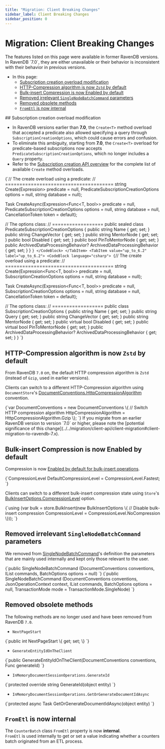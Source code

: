 ```yaml
---
title: "Migration: Client Breaking Changes"
sidebar_label: Client Breaking Changes
sidebar_position: 0
---
```



# Migration: Client Breaking Changes
<Admonition type="note" title="Note">
The features listed on this page were available in former RavenDB versions.  
In RavenDB `7.0`, they are either unavailable or their behavior is inconsistent 
with their behavior in previous versions.  

* In this page:
   * [Subscription creation overload modification](../../migration/client-api/client-breaking-changes#subscription-creation-overload-modification)  
   * [HTTP-Compression algorithm is now `Zstd` by default](../../migration/client-api/client-breaking-changes#http-compression-algorithm-is-now-zstd-by-default)  
   * [Bulk-insert Compression is now Enabled by default](../../migration/client-api/client-breaking-changes#bulk-insert-compression-is-now-enabled-by-default)  
   * [Removed irrelevant `SingleNodeBatchCommand` parameters](../../migration/client-api/client-breaking-changes#removed-irrelevant-singlenodebatchcommand-parameters)  
   * [Removed obsolete methods](../../migration/client-api/client-breaking-changes#removed-obsolete-methods)  
   * [`FromEtl` is now internal](../../migration/client-api/client-breaking-changes#frometl-is-now-internal)  

</Admonition>
## Subscription creation overload modification

* In RavenDB versions earlier than **7.0**, the `Create<T>` method overload that accepted a predicate also allowed specifying a query through `SubscriptionCreationOptions`, 
  which could cause errors and confusion.
* To eliminate this ambiguity, starting from **7.0**, the `Create<T>` overload for predicate-based subscriptions now accepts `PredicateSubscriptionCreationOptions`,
  which no longer includes a `Query` property.
* Refer to the [Subscription creation API overview](../../client-api/data-subscriptions/creation/api-overview) for the complete list of available `Create` method overloads.

<Tabs groupId='languageSyntax'>
<TabItem value="7.0_and_on" label="7.0_and_on">
<CodeBlock language="csharp">
{`// The create overload using a predicate:
// ======================================
string Create<T>(Expression<Func<T, bool>> predicate = null,
    PredicateSubscriptionCreationOptions options = null,
    string database = null);

Task<string> CreateAsync<T>(Expression<Func<T, bool>> predicate = null,
    PredicateSubscriptionCreationOptions options = null,
    string database = null,
    CancellationToken token = default);

// The options class:
// ==================
public sealed class PredicateSubscriptionCreationOptions
{
    public string Name { get; set; }
    public string ChangeVector { get; set; }
    public string MentorNode { get; set; }
    public bool Disabled { get; set; }
    public bool PinToMentorNode { get; set; }
    public ArchivedDataProcessingBehavior? ArchivedDataProcessingBehavior { get; set; }
}
`}
</CodeBlock>
</TabItem>
<TabItem value="up_to_6.2" label="up_to_6.2">
<CodeBlock language="csharp">
{`// The create overload using a predicate:
// ======================================
string Create<T>(Expression<Func<T, bool>> predicate = null,
    SubscriptionCreationOptions options = null,
    string database = null);

Task<string> CreateAsync<T>(Expression<Func<T, bool>> predicate = null,
    SubscriptionCreationOptions options = null,
    string database = null,
    CancellationToken token = default);

// The options class:
// ==================
public class SubscriptionCreationOptions
{
    public string Name { get; set; }
    public string Query { get; set; }
    public string ChangeVector { get; set; }
    public string MentorNode { get; set; }
    public virtual bool Disabled { get; set; }
    public virtual bool PinToMentorNode { get; set; }
    public ArchivedDataProcessingBehavior? ArchivedDataProcessingBehavior { get; set; }
}
`}
</CodeBlock>
</TabItem>
</Tabs>



## HTTP-Compression algorithm is now `Zstd` by default
From RavenDB `7.0` on, the default HTTP compression algorithm is `Zstd` (instead of `Gzip`, used in earlier versions).  

<Admonition type="note" title="To switch the HTTP-compression algorithm:" id="to-switch-the-http-compression-algorithm" href="#to-switch-the-http-compression-algorithm">

Clients can switch to a different HTTP-Compression algorithm using `DocumentStore`'s 
[DocumentConventions.HttpCompressionAlgorithm](../../client-api/configuration/conventions#httpcompressionalgorithm) convention.  

<TabItem value="something" label="SwitchCompressionAlgorithm">
<CodeBlock language="csharp">
{`var DocumentConventions = new DocumentConventions
\{
    // Switch HTTP compression algorithm
    HttpCompressionAlgorithm = HttpCompressionAlgorithm.Gzip
\};
`}
</CodeBlock>
</TabItem>

</Admonition>

<Admonition type="warning" title="Warning">
If you migrate from an earlier RavenDB version to version `7.0` or higher,  
please note the [potential significance of this change](../../migration/client-api/client-migration#client-migration-to-ravendb-7.x).  
</Admonition>



## Bulk-insert Compression is now Enabled by default

Compression is now [Enabled by default for bulk-insert operations](../../client-api/bulk-insert/how-to-work-with-bulk-insert-operation#section).  

<TabItem value="something" label="csharp">
<CodeBlock language="csharp">
{`CompressionLevel DefaultCompressionLevel = CompressionLevel.Fastest;
`}
</CodeBlock>
</TabItem>

<Admonition type="note" title="To switch the bulk-insert state:" id="to-switch-the-bulk-insert-state" href="#to-switch-the-bulk-insert-state">

Clients can switch to a different bulk-insert compression state using `Store`'s
[BulkInsertOptions.CompressionLevel](../../client-api/bulk-insert/how-to-work-with-bulk-insert-operation#bulkinsertoptions) option.  

<TabItem value="something" label="switchBulkInsertState">
<CodeBlock language="csharp">
{`using (var bulk = store.BulkInsert(new BulkInsertOptions
\{
    // Disable bulk-insert compression
    CompressionLevel = CompressionLevel.NoCompression
\}));
`}
</CodeBlock>
</TabItem>

</Admonition>



## Removed irrelevant `SingleNodeBatchCommand` parameters

We removed from [SingleNodeBatchCommand](../../client-api/commands/batches/how-to-send-multiple-commands-using-a-batch)'s
definition the parameters that are mainly used internally and kept only those relevant to the user.

<Admonition type="note" title="`SingleNodeBatchCommand` signature:" id="singlenodebatchcommand-signature" href="#singlenodebatchcommand-signature">
<Tabs groupId='languageSyntax'>
<TabItem value="7.0_and_on" label="7.0_and_on">
<CodeBlock language="plain">
{`public SingleNodeBatchCommand
    (DocumentConventions conventions, 
     IList<ICommandData> commands, 
     BatchOptions options = null)
`}
</CodeBlock>
</TabItem>
<TabItem value="up_to_6.2" label="up_to_6.2">
<CodeBlock language="plain">
{`public SingleNodeBatchCommand
    (DocumentConventions conventions, 
     JsonOperationContext context, 
     IList<ICommandData> commands, 
     BatchOptions options = null, 
     TransactionMode mode = TransactionMode.SingleNode)
`}
</CodeBlock>
</TabItem>
</Tabs>
</Admonition>



## Removed obsolete methods

The following methods are no longer used and have been removed from RavenDB `7.0`.  

* `NextPageStart`  
<TabItem value="something" label="csharp">
<CodeBlock language="csharp">
{`public int NextPageStart \{ get; set; \}
`}
</CodeBlock>
</TabItem>

* `GenerateEntityIdOnTheClient`  
<TabItem value="something" label="csharp">
<CodeBlock language="csharp">
{`public GenerateEntityIdOnTheClient(DocumentConventions conventions,
                                   Func<object, string> generateId)
`}
</CodeBlock>
</TabItem>

* `InMemoryDocumentSessionOperations.GenerateId`  
<TabItem value="something" label="csharp">
<CodeBlock language="csharp">
{`protected override string GenerateId(object entity)
`}
</CodeBlock>
</TabItem>

* `InMemoryDocumentSessionOperations.GetOrGenerateDocumentIdAsync`  
<TabItem value="something" label="csharp">
<CodeBlock language="csharp">
{`protected async Task<string> GetOrGenerateDocumentIdAsync(object entity)
`}
</CodeBlock>
</TabItem>



## `FromEtl` is now internal
The `CounterBatch` class `FromEtl` property is now **internal**.  
`FromEtl` is used internally to get or set a value indicating whether a counters batch originated from an ETL process.



